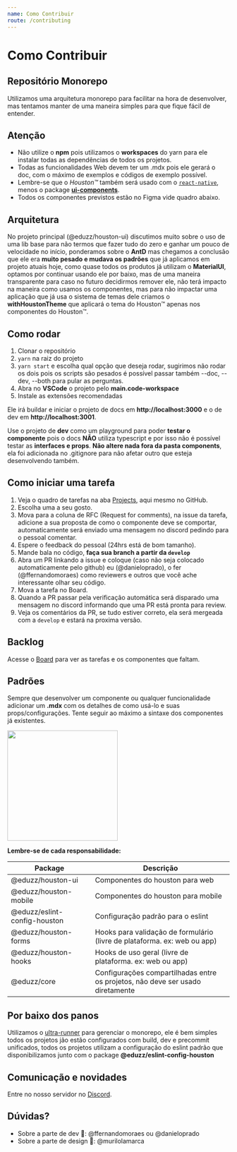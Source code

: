 ```yaml
---
name: Como Contribuir
route: /contributing
---
```



# Como Contribuir

## Repositório Monorepo

Utilizamos uma arquitetura monorepo para facilitar na hora de desenvolver,
mas tentamos manter de uma maneira simples para que fique fácil de entender.

## Atenção

- Não utilize o **npm** pois utilizamos o **workspaces** do yarn para ele instalar todas as dependências de todos os projetos.
- Todas as funcionalidades Web devem ter um .mdx pois ele gerará o doc, com o máximo de exemplos e códigos de exemplo possível.
- Lembre-se que o _Houston™️_ também será usado com o [`react-native`](https://reactnative.dev), menos o package [**ui-components**](https://github.com/eduzz/houston/tree/master/packages/ui-components).
- Todos os componentes previstos estão no Figma vide quadro abaixo.

## Arquitetura

No projeto principal (@eduzz/houston-ui) discutimos muito sobre o uso de uma lib base para não termos que fazer tudo
do zero e ganhar um pouco de velocidade no início, ponderamos sobre o **AntD** mas chegamos a conclusão que ele era
**muito pesado e mudava os padrões** que já aplicamos em projeto atuais hoje, como quase todos os produtos já utilizam
o **MaterialUI**, optamos por continuar usando ele por baixo, mas de uma maneira transparente para caso no futuro decidirmos
remover ele, não terá impacto na maneira como usamos os componentes, mas para não impactar uma aplicação que já usa o sistema de
temas dele criamos o **withHoustonTheme** que aplicará o tema do Houston™ apenas nos componentes do Houston™.

## Como rodar

1. Clonar o repositório
2. `yarn` na raiz do projeto
3. `yarn start` e escolha qual opção que deseja rodar, sugirimos não rodar os dois pois os scripts são pesados
   é possível passar também --doc, --dev, --both para pular as perguntas.
4. Abra no **VSCode** o projeto pelo **main.code-workspace**
5. Instale as extensões recomendadas

Ele irá buildar e iniciar o projeto de docs em **http://localhost:3000** e o de dev em **http://localhost:3001**.

Use o projeto de **dev** como um playground para poder **testar o componente** pois o docs **NÃO** utiliza typescript e
por isso não é possível testar as **interfaces e props**. **Não altere nada fora da pasta components**, ela foi adicionada no
.gitignore para não afetar outro que esteja desenvolvendo também.

## Como iniciar uma tarefa

1. Veja o quadro de tarefas na aba [Projects](https://github.com/eduzz/houston/projects/3), aqui mesmo no GitHub.
2. Escolha uma a seu gosto.
3. Mova para a coluna de RFC (Request for comments), na issue da tarefa, adicione a sua proposta de como o componente deve se comportar, automaticamente será enviado uma mensagem no discord pedindo para o pessoal comentar.
4. Espere o feedback do pessoal (24hrs está de bom tamanho).
5. Mande bala no código, **faça sua branch a partir da `develop`**
6. Abra um PR linkando a issue e coloque (caso não seja colocado automaticamente pelo github) eu (@danieloprado), o fer (@ffernandomoraes) como reviewers e outros que você ache interessante olhar seu código.
7. Mova a tarefa no Board.
8. Quando a PR passar pela verificação automática será disparado uma mensagem no discord informando que uma PR está pronta para review.
9. Veja os comentários da PR, se tudo estiver correto, ela será mergeada com a `develop` e estará na proxima versão.

## Backlog

Acesse o [Board](https://github.com/eduzz/houston/projects/3) para ver as tarefas e os componentes que faltam.

## Padrões

Sempre que desenvolver um componente ou qualquer funcionalidade adicionar um **.mdx** com os detalhes de como usá-lo e
suas props/configurações. Tente seguir ao máximo a sintaxe dos componentes já existentes.

<img src={ExampleImage} width='250' />

**Lembre-se de cada responsabilidade:**

| Package                      | Descrição                                                                      |
| ---------------------------- | ------------------------------------------------------------------------------ |
| @eduzz/houston-ui            | Componentes do houston para web                                                |
| @eduzz/houston-mobile        | Componentes do houston para mobile                                             |
| @eduzz/eslint-config-houston | Configuração padrão para o eslint                                              |
| @eduzz/houston-forms         | Hooks para validação de formulário (livre de plataforma. ex: web ou app)       |
| @eduzz/houston-hooks         | Hooks de uso geral (livre de plataforma. ex: web ou app)                       |
| @eduzz/core                  | Configurações compartilhadas entre os projetos, não deve ser usado diretamente |

## Por baixo dos panos

Utilizamos o [ultra-runner](https://www.npmjs.com/package/ultra-runner) para gerenciar o monorepo, ele é bem simples
todos os projetos jão estão configurados com build, dev e precommit unificados, todos os projetos utilizam a configuração do eslint
padrão que disponibilizamos junto com o package **@eduzz/eslint-config-houston**

## Comunicação e novidades

Entre no nosso servidor no [Discord](https://discord.gg/EeCnYRsCkX).

## Dúvidas?

- Sobre a parte de dev 💪: @ffernandomoraes ou @danieloprado
- Sobre a parte de design 🌈: @murilolamarca
